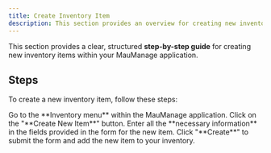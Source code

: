```yaml
---
title: Create Inventory Item
description: This section provides an overview for creating new inventory items.
---
```


This section provides a clear, structured **step-by-step guide** for creating new inventory items within your MauManage application.

## Steps

To create a new inventory item, follow these steps:

<Step>
  <StepItem title="Navigate to Inventory Menu">
    Go to the **Inventory menu** within the MauManage application.
  </StepItem>

  <StepItem title="Initiate New Item Creation">
    Click on the "**Create New Item**" button.
  </StepItem>

  <StepItem title="Input Required Fields">
    Enter all the **necessary information** in the fields provided in the form for the new item.
  </StepItem>

  <StepItem title="Submit New Item">
    Click "**Create**" to submit the form and add the new item to your inventory.
  </StepItem>
</Step>